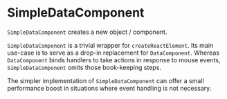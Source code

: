 
# SimpleDataComponent

<Meta of={SimpleDataComponentStories} />

`SimpleDataComponent` creates a new object / component.

`SimpleDataComponent` is a trivial wrapper for `createReactElement`.
Its main use-case is to serve as a drop-in replacement for `DataComponent`.
Whereas `DataComponent` binds handlers to take actions in response to mouse events, `SimpleDataComponent` omits those book-keeping steps.

The simpler implementation of `SimpleDataComponent` can offer a small performance boost in situations where event handling is not necessary.

<ArgTypes of={SimpleDataComponentStories} />
